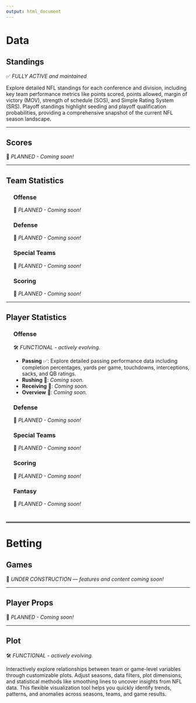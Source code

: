```yaml
---
output: html_document
---
```


<!-- # **Purpose** -->

<!-- <div style="margin-top: 25px;"></div> -->

<!-- This shiny dashboard explores data on the **National Football League (NFL)** since 2006 sourced from the [`nflverse`](https://nflverse.nflverse.com/) and it's packages. -->
<!-- This shiny dashboard explores data on **National Football League (NFL)** games from 2006 to 2020 and fits three statistical models to predict the total score of games. The models can then be used, along with user input of predictor values, to predict the total score of a particular game. Based on the predicted total points, the user will know if the expected point total is going to be over or under the total point line established for that game. The [data](http://www.habitatring.com/games.csv) provides information about each game like identifcation parameters, game conditions, game results, and pregame lines (expected results of the game scores) with corresponding odds. For more information about the dataset and a data dictionary of the column variables visit [NFL Game data information](https://github.com/nflverse/nfldata/blob/master/DATASETS.md#games). -->

<!-- <hr style="border-top: 3px double #bbb; margin-top: 40px; margin-bottom: 20px;"> -->

# **Data**

<div style="margin-top: 25px;"></div>

## <i class="fas fa-list-ol"></i> Standings
✅  *FULLY ACTIVE and maintained*

Explore detailed NFL standings for each conference and division, including key team performance metrics like points scored, points allowed, margin of victory (MOV), strength of schedule (SOS), and Simple Rating System (SRS). Playoff standings highlight seeding and playoff qualification probabilities, providing a comprehensive snapshot of the current NFL season landscape.

---

## <i class="fas fa-football-ball"></i> Scores
📝  *PLANNED - Coming soon!*

---

## <i class="fas fa-users"></i> Team Statistics

<div style="margin-left: 20px;">

### Offense
📝  *PLANNED - Coming soon!*
<!-- #### Overview  -->
<!-- #### Passing -->
<!-- #### Rushing -->
<!-- #### Conversions -->
<!-- #### Drive Averages -->

### Defense
📝  *PLANNED - Coming soon!*
<!-- #### Overview -->
<!-- #### Passing -->
<!-- #### Rushing -->
<!-- #### Conversions -->
<!-- #### Drive Averages -->
<!-- #### Against Position -->

### Special Teams
📝  *PLANNED - Coming soon!*
<!-- #### Kick/Punt Returns -->
<!-- #### Kicking -->
<!-- #### Punting -->

### Scoring
📝  *PLANNED - Coming soon!*
<!-- #### Scoring For -->
<!-- #### Scoring Against -->

</div>

---

## <i class="fas fa-user"></i> Player Statistics

<div style="margin-left: 20px;">

### Offense
🛠  *FUNCTIONAL - actively evolving.*

- **Passing** ✅: Explore detailed passing performance data including completion percentages, yards per game, touchdowns, interceptions, sacks, and QB ratings.
- **Rushing** 📝: *Coming soon.*
- **Receiving** 📝: *Coming soon.*
- **Overview** 📝: *Coming soon.*

### Defense
📝  *PLANNED - Coming soon!*

### Special Teams
📝  *PLANNED - Coming soon!*

### Scoring
📝  *PLANNED - Coming soon!*

### Fantasy
📝  *PLANNED - Coming soon!*

</div>
<hr style="border-top: 3px double #bbb; margin-top: 40px; margin-bottom: 20px;">

# **Betting**

<div style="margin-top: 25px;"></div>

## <i class="fas fa-dollar-sign"></i> Games
🚧  *UNDER CONSTRUCTION — features and content coming soon!*

---

## <i class="fas fa-user-clock"></i> Player Props
📝  *PLANNED - Coming soon!*

---

## <i class="fas fa-chart-line"></i> Plot
🛠  *FUNCTIONAL - actively evolving.*

Interactively explore relationships between team or game-level variables through customizable plots. Adjust seasons, data filters, plot dimensions, and statistical methods like smoothing lines to uncover insights from NFL data. This flexible visualization tool helps you quickly identify trends, patterns, and anomalies across seasons, teams, and game results.
